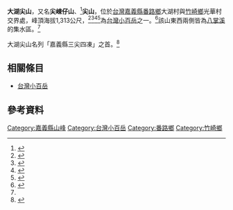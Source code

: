'''大湖尖山'''，又名'''尖崠仔山'''、<ref name="臺灣堡圖">{{cite book |title=臺灣堡圖 |date=1904年 |publisher=臺灣總督府}}</ref>'''尖山'''，位於[[台灣|台灣]][[嘉義縣|嘉義縣]][[番路鄉|番路鄉]]大湖村與[[竹崎鄉|竹崎鄉]]光華村交界處，峰頂海拔1,313公尺，<ref>{{cite web |title=臺灣百年歷史地圖·魯地圖 Taiwan TOPO 圖層 |url=http://gissrv4.sinica.edu.tw/gis/twhgis.aspx |website=臺灣百年歷史地圖 |publisher=中央研究院人文社會科學研究中心地理資訊科學研究專題中心 |accessdate=2021-07-23 |archive-date=2019-06-30 |archive-url=https://web.archive.org/web/20190630201431/http://gissrv4.sinica.edu.tw/gis/twhgis.aspx |dead-url=no }}</ref><ref name="百年歷史地圖_村里界">{{cite web |title=臺灣百年歷史地圖·行政區_村里界【NLSC】圖層 |url=http://gissrv4.sinica.edu.tw/gis/twhgis.aspx |website=臺灣百年歷史地圖 |publisher=中央研究院人文社會科學研究中心地理資訊科學研究專題中心 |accessdate=2021-07-23 |archive-date=2019-06-30 |archive-url=https://web.archive.org/web/20190630201431/http://gissrv4.sinica.edu.tw/gis/twhgis.aspx |dead-url=no }}</ref><ref name="番路鄉地圖">{{cite book |title=嘉義縣番路鄉行政區域圖 |date=2005年11月 |publisher=中華民國內政部}}</ref><ref name="竹崎鄉地圖">{{cite book |title=嘉義縣竹崎鄉行政區域圖 |date=2005年10月 |publisher=中華民國內政部}}</ref>為[[台灣小百岳|台灣小百岳]]之一。<ref>{{Cite web |url=http://alpineclub.machinerytoday.com/tier/front/bin/ptlist.phtml?Category=100106550 |title=《台灣小百岳》，中華民國健行登山會官方網站 |access-date=2012-03-23 |archive-date=2012-04-18 |archive-url=https://web.archive.org/web/20120418133914/http://alpineclub.machinerytoday.com/tier/front/bin/ptlist.phtml?Category=100106550 |dead-url=yes }}</ref>該山東西兩側皆為[[八掌溪|八掌溪]]的集水區。<ref name="番路鄉地圖"/>

大湖尖山名列「嘉義縣三尖四凍」之首。<ref>{{cite web |title=大湖尖山步道區 |url=https://www.tbocc.gov.tw/SightLib/Sight_Detail.aspx?id=89110ba4-65d3-e411-a5d3-e4115b13f301&lang=tw |website=探索嘉義 |publisher=嘉義縣文化觀光局 |accessdate=2021-07-22 |archive-date=2021-07-23 |archive-url=https://web.archive.org/web/20210723212110/https://www.tbocc.gov.tw/SightLib/Sight_Detail.aspx?id=89110ba4-65d3-e411-a5d3-e4115b13f301&lang=tw |dead-url=no }}</ref>

==相關條目==
*[[台灣小百岳|台灣小百岳]]

==參考資料==
<div class="references-small">
<references />
</div>

[[Category:嘉義縣山峰|Category:嘉義縣山峰]]
[[Category:台灣小百岳|Category:台灣小百岳]]
[[Category:番路鄉|Category:番路鄉]]
[[Category:竹崎鄉|Category:竹崎鄉]]
{{taiwan-geo-stub}}